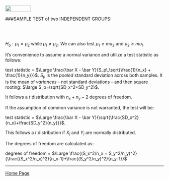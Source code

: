 <br>
<a href="http://rinterested.github.io/statistics/index.html">
<img HEIGHT="20" WIDTH="80" src="https://cloud.githubusercontent.com/assets/9312897/10556783/a27a26fa-745c-11e5-9b1a-2d5bd737387a.PNG"></a>


###SAMPLE TEST of two INDEPENDENT GROUPS:

<br><br>

$H_o: \mu_1=\mu_2$ while $\mu_1\neq \mu_2$. We can also test $\mu_1 \geq mu_2$ and $\mu_2 \geq mu_1$.

It's convenience to assume a normal variance and utilize a test statistic as follows:

test statistic = $\Large \frac{\bar X - \bar Y}{S_p\,\sqrt{\frac{1}{n_x} + \frac{1}{n_y}}}$. $S_p$ is the *pooled* standard deviation across both samples. It is the mean of *variances* - not standard deviations - and then square rooting: $\large S_p=\sqrt{SD_x^2+SD_y^2}$. 

It follows a $t$ distribution with $n_x + n_y - 2$ degrees of freedom.

If the assumption of common variance is not warranted, the test will be:

test statistic = $\Large \frac{\bar X - \bar Y}{\sqrt{\frac{SD_x^2}{n_x}+\frac{SD_y^2}{n_y}}}$.

This follows a $t$ distribution if $X_i$ and $Y_i$ are normally distributed.

The degrees of freedom are calculated as:

degrees of freedom = $\Large \frac{(S_x^2/n_x + S_y^2/n_y)^2}{\frac{(S_x^2/n_x)^2}{n_x-1}+\frac{(S_y^2/n_y)^2}{n_y-1}}$

---

<a href="http://rinterested.github.io/statistics/index.html">Home Page</a>